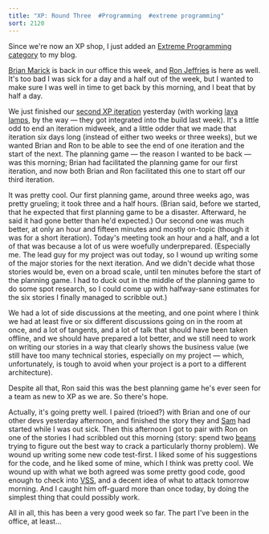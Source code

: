 ```yaml
---
title: "XP: Round Three  #Programming  #extreme programming"
sort: 2120
---
```

Since we're now an XP shop, I just added an <a href="http://blog.excastle.com/tag/extreme-programming/">Extreme Programming category</a> to my blog.

<a href="http://www.testing.com/">Brian Marick</a> is back in our office this week, and <a href="http://www.xprogramming.com/">Ron Jeffries</a> is here as well. It's too bad I was sick for a day and a half out of the week, but I wanted to make sure I was well in time to get back by this morning, and I beat that by half a day.

We just finished our <a href="http://blog.excastle.com/2005/02/17/extreme-ping-pong/">second XP iteration</a> yesterday (with working <a href="http://www.pragmaticprogrammer.com/pa/pa.html">lava lamps</a>, by the way &mdash; they got integrated into the build last week). It's a little odd to end an iteration midweek, and a little odder that we made that iteration six days long (instead of either two weeks or three weeks), but we wanted Brian and Ron to be able to see the end of one iteration and the start of the next. The planning game &mdash; the reason I wanted to be back &mdash; was this morning; Brian had facilitated the planning game for our first iteration, and now both Brian and Ron facilitated this one to start off our third iteration.

It was pretty cool. Our first planning game, around three weeks ago, was pretty grueling; it took three and a half hours. (Brian said, before we started, that he expected that first planning game to be a disaster. Afterward, he said it had gone better than he'd expected.) Our second one was much better, at only an hour and fifteen minutes and mostly on-topic (though it was for a short iteration). Today's meeting took an hour and a half, and a lot of that was because a lot of us were woefully underprepared. (Especially me. The lead guy for my project was out today, so I wound up writing some of the major stories for the next iteration. And we didn't decide what those stories would be, even on a broad scale, until ten minutes before the start of the planning game. I had to duck out in the middle of the planning game to do some spot research, so I could come up with halfway-sane estimates for the six stories I finally managed to scribble out.)

We had a lot of side discussions at the meeting, and one point where I think we had at least five or six different discussions going on in the room at once, and a lot of tangents, and a lot of talk that should have been taken offline, and we should have prepared a lot better, and we still need to work on writing our stories in a way that clearly shows the business value (we still have too many technical stories, especially on my project &mdash; which, unfortunately, is tough to avoid when your project is a port to a different architecture).

Despite all that, Ron said this was the best planning game he's ever seen for a team as new to XP as we are. So there's hope.

Actually, it's going pretty well. I paired (trioed?) with Brian and one of our other devs yesterday afternoon, and finished the story they and <a href="http://www.alieniloquent.com/">Sam</a> had started while I was out sick. Then this afternoon I got to pair with Ron on one of the stories I had scribbled out this morning (story: spend two <a href="http://blog.excastle.com/2005/01/29/beans-per-fortnight/">beans</a> trying to figure out the best way to crack a particularly thorny problem). We wound up writing some new code test-first. I liked some of his suggestions for the code, and he liked some of mine, which I think was pretty cool. We wound up with what we both agreed was some pretty good code, good enough to check into <a href="http://blog.excastle.com/2004/08/12/things-you-really-dont-want-to-see-from-your-source-control-system/">VSS</a>, and a decent idea of what to attack tomorrow morning. And I caught him off-guard more than once today, by doing the simplest thing that could possibly work.

All in all, this has been a very good week so far. The part I've been in the office, at least...
